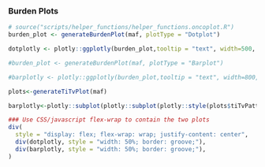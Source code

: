 
### Burden Plots {data-orientation=columns}
```r
# source("scripts/helper_functions/helper_functions.oncoplot.R")
burden_plot <- generateBurdenPlot(maf, plotType = "Dotplot")

dotplotly <- plotly::ggplotly(burden_plot,tooltip = "text", width=500, height=600) %>% plotly::layout(yaxis=list(autorange = T,fixedrange= F))

#burden_plot <- generateBurdenPlot(maf, plotType = "Barplot")

#barplotly <- plotly::ggplotly(burden_plot,tooltip = "text", width=800, height=600) %>% plotly::layout(yaxis=list(autorange = T,fixedrange= F))

plots<-generateTiTvPlot(maf)

barplotly<-plotly::subplot(plotly::subplot(plotly::style(plots$tiTvPatterns,showlegend = F),plotly::style(plots$TiTv,showlegend = F), nrows = 1, widths = c(0.5, 0.25)),plotly::style(plots$barplot,showlegend = F),nrows = 2) %>% plotly::layout(title = 'Transitions and Transversions plots',margin=list(l = 20,r = 20,b = 20,t = 70))

### Use CSS/javascript flex-wrap to contain the two plots
div(
  style = "display: flex; flex-wrap: wrap; justify-content: center",
  div(dotplotly, style = "width: 50%; border: groove;"),
  div(barplotly, style = "width: 50%; border: groove;"),
)

```
